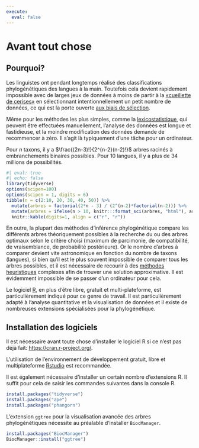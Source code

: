```yaml
---
execute: 
  eval: false
---
```


# Avant tout chose {.unnumbered}

## Pourquoi?

Les linguistes ont pendant longtemps réalisé des classifications phylogénétiques des langues à la main. Toutefois cela devient rapidement impossible avec de larges jeux de données à moins de partir à la [«cueillette de cerises»](https://fr.wikipedia.org/wiki/Cherry_picking) en sélectionnant intentionnellement un petit nombre de données, ce qui est la porte ouverte [aux biais de sélection](https://fr.wikipedia.org/wiki/Biais_de_s%C3%A9lection).

Même pour les méthodes les plus simples, comme la [lexicostatistique](https://en.wikipedia.org/wiki/Lexicostatistics), qui peuvent être effectuées manuellement, l'analyse des données est longue et fastidieuse, et la moindre modification des données demande de recommencer à zéro. Il s'agit là typiquement d'une tâche pour un ordinateur.

:::{.column-margin}
Pour *n* taxons, il y a $\frac{(2n-3)!}{2^{n-2}(n-2)!}$ arbres racinés à embranchements binaires possibles. Pour 10 langues, il y a plus de 34 millions de possibilités.
```r
#| eval: true
#| echo: false
library(tidyverse)
options(scipen=100)
options(scipen = 1, digits = 6)
tibble(n = c(2:10, 20, 30, 40, 50)) %>% 
  mutate(arbres = factorial(2*n - 3) / (2^(n-2)*factorial(n-2))) %>%
  mutate(arbres = ifelse(n > 10, knitr:::format_sci(arbres, "html"), arbres)) %>% 
  knitr::kable(digits=1, align = c("r", "r"))
```
:::
En outre, la plupart des méthodes d'inférence phylogénétique compare les différents arbres théoriquement possibles à la recherche du ou des arbres optimaux selon le critère choisi (maximum de parcimonie, de compatibilité, de vraisemblance, de probabilité postérieure). Or le nombre d'arbres à comparer devient vite astronomique en fonction du nombre de taxons (langues), si bien qu'il est le plus souvent impossible de comparer tous les arbres possibles, et il est nécessaire de recourir à des [méthodes heuristiques](https://en.wikipedia.org/wiki/Heuristic_(computer_science)) complexes afin de trouver une solution approximative. Il est évidemment impossible de se passer d'un ordinateur pour cela.

Le logiciel [R](https://www.r-project.org/), en plus d'être libre, gratuit et multi-plateforme, est particulièrement indiqué pour ce genre de travail. Il est particulièrement adapté à l'analyse quantitative et la visualisation de données et il existe de nombreuses extensions spécialisées pour la phylogénétique.

## Installation des logiciels

Il est nécessaire avant toute chose d'installer le logiciel R si ce n'est pas déjà fait: <https://cran.r-project.org/>.

:::{.callout-tip appearance="simple"}
L'utilisation de l'environnement de développement gratuit, libre et multiplateforme [Rstudio](https://www.rstudio.com/) est recommandée.
:::

Il est également nécessaire d'installer un certain nombre d'extensions R. Il suffit pour cela de saisir les commandes suivantes dans la console R.
```r
install.packages("tidyverse")
install.packages("ape")
install.packages("phangorn")
```

L'extension `ggtree` pour la visualisation avancée des arbres phylogénétiques nécessite au préalable d'installer `BiocManager`.
```r
install.packages("BiocManager")
BiocManager::install("ggtree")
```

